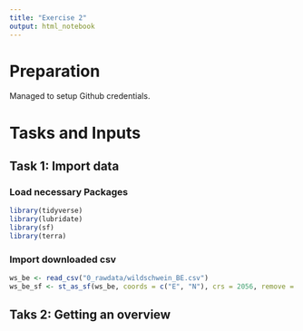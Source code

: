 ```yaml
---
title: "Exercise 2"
output: html_notebook
---
```


# Preparation
Managed to setup Github credentials.

# Tasks and Inputs

## Task 1: Import data
### Load necessary Packages
```r
library(tidyverse)
library(lubridate)
library(sf)
library(terra)
```

### Import downloaded csv
```r
ws_be <- read_csv("0_rawdata/wildschwein_BE.csv")
ws_be_sf <- st_as_sf(ws_be, coords = c("E", "N"), crs = 2056, remove = FALSE)
```

## Taks 2: Getting an overview

